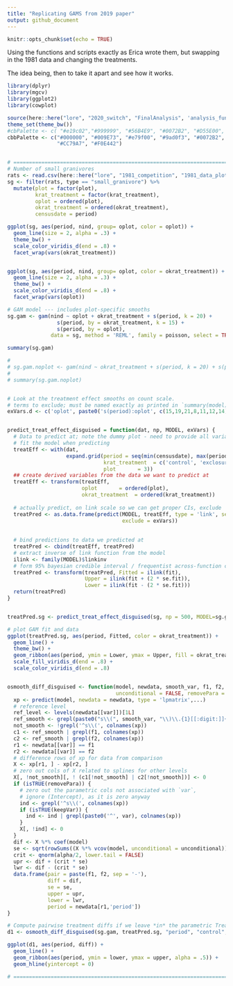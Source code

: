 ```yaml
---
title: "Replicating GAMS from 2019 paper"
output: github_document
---
```


```r
knitr::opts_chunk$set(echo = TRUE)
```

Using the functions and scripts exactly as Erica wrote them, but swapping in the 1981 data and changing the treatments.

The idea being, then to take it apart and see how it works. 

```r
library(dplyr)
library(mgcv)
library(ggplot2)
library(cowplot)

source(here::here("lore", "2020_switch", "FinalAnalysis", 'analysis_functions.R'))
theme_set(theme_bw())
#cbPalette <- c( "#e19c02","#999999", "#56B4E9", "#0072B2", "#D55E00", "#F0E442", "#009E73", "#CC79A7")
cbbPalette <- c("#000000", "#009E73", "#e79f00", "#9ad0f3", "#0072B2", "#D55E00", 
                "#CC79A7", "#F0E442")


# ==========================================================================================
# Number of small granivores
rats <- read.csv(here::here("lore", "1981_competition", "1981_data_plot_totals.csv"), stringsAsFactors = F)
sg <- filter(rats, type == "small_granivore") %>%
  mutate(plot = factor(plot),
         krat_treatment = factor(krat_treatment),
         oplot = ordered(plot),
         okrat_treatment = ordered(okrat_treatment),
         censusdate = period)
```


```r

ggplot(sg, aes(period, nind, group= oplot, color = oplot)) +
  geom_line(size = 2, alpha = .3) +
  theme_bw() +
  scale_color_viridis_d(end = .8) +
  facet_wrap(vars(okrat_treatment))


ggplot(sg, aes(period, nind, group= oplot, color = okrat_treatment)) +
  geom_line(size = 2, alpha = .3) +
  theme_bw() +
  scale_color_viridis_d(end = .8) +
  facet_wrap(vars(oplot))
```

```r


# GAM model --- includes plot-specific smooths
sg.gam <- gam(nind ~ oplot + okrat_treatment + s(period, k = 20) +
                s(period, by = okrat_treatment, k = 15) +
                s(period, by = oplot),
              data = sg, method = 'REML', family = poisson, select = TRUE, control = gam.control(nthreads = 4))

summary(sg.gam)

# 
# sg.gam.noplot <- gam(nind ~ okrat_treatment + s(period, k = 20) + s(period, by = okrat_treatment, k = 15), data = sg, method = "REML", family = poisson, select = T, control= gam.control(nthreads = 4))
# 
# summary(sg.gam.noplot)


# Look at the treatment effect smooths on count scale. 
# terms to exclude; must be named exactly as printed in `summary(model)` output
exVars.d <- c('oplot', paste0('s(period):oplot', c(15,19,21,8,11,12,14)), "oplot.L", "oplot.Q", "oplot.C", "oplot^4", "oplot^5", "oplot^6", "oplot^7")


predict_treat_effect_disguised = function(dat, np, MODEL, exVars) {
  # Data to predict at; note the dummy plot - need to provide all variables used to
  # fit the model when predicting
  treatEff <- with(dat,
                   expand.grid(period = seq(min(censusdate), max(period), length = np),
                               krat_treatment  = c('control', 'exclosure'),
                               plot       = 3)) 
  ## create derived variables from the data we want to predict at
  treatEff <- transform(treatEff,
                        oplot       = ordered(plot),
                        okrat_treatment  = ordered(krat_treatment))
  
  # actually predict, on link scale so we can get proper CIs, exclude
  treatPred <- as.data.frame(predict(MODEL, treatEff, type = 'link', se.fit = TRUE,
                                     exclude = exVars))
  
  
  # bind predictions to data we predicted at
  treatPred <- cbind(treatEff, treatPred)
  # extract inverse of link function from the model
  ilink <- family(MODEL)$linkinv
  # form 95% bayesian credible interval / frequentist across-function confidence interval
  treatPred <- transform(treatPred, Fitted = ilink(fit),
                         Upper = ilink(fit + (2 * se.fit)),
                         Lower = ilink(fit - (2 * se.fit)))
  return(treatPred)
}


treatPred.sg <- predict_treat_effect_disguised(sg, np = 500, MODEL=sg.gam, exVars.d)

# plot GAM fit and data
ggplot(treatPred.sg, aes(period, Fitted, color = okrat_treatment)) +
  geom_line() +
  theme_bw() +
  geom_ribbon(aes(period, ymin = Lower, ymax = Upper, fill = okrat_treatment), alpha = .5) +
  scale_fill_viridis_d(end = .8) +
  scale_color_viridis_d(end = .8)


osmooth_diff_disguised <- function(model, newdata, smooth_var, f1, f2, var, alpha = 0.05,
                                   unconditional = FALSE, removePara = TRUE, keepVar = TRUE, ...) {
  xp <- predict(model, newdata = newdata, type = 'lpmatrix',...)
  # reference level
  ref_level <- levels(newdata[[var]])[1L]
  ref_smooth <- grepl(paste0("s\\(", smooth_var, "\\)\\.{1}[[:digit:]]+$"), colnames(xp))
  not_smooth <- !grepl('^s\\(', colnames(xp))
  c1 <- ref_smooth | grepl(f1, colnames(xp))
  c2 <- ref_smooth | grepl(f2, colnames(xp))
  r1 <- newdata[[var]] == f1
  r2 <- newdata[[var]] == f2
  # difference rows of xp for data from comparison
  X <- xp[r1, ] - xp[r2, ]
  # zero out cols of X related to splines for other levels
  X[, !not_smooth][, ! (c1[!not_smooth] | c2[!not_smooth])] <- 0
  if (isTRUE(removePara)) {
    # zero out the parametric cols not associated with `var`,
    # ignore (Intercept), as it is zero anyway
    ind <- grepl('^s\\(', colnames(xp))
    if (isTRUE(keepVar)) {
      ind <- ind | grepl(paste0('^', var), colnames(xp))
    }
    X[, !ind] <- 0
  }
  dif <- X %*% coef(model)
  se <- sqrt(rowSums((X %*% vcov(model, unconditional = unconditional)) * X))
  crit <- qnorm(alpha/2, lower.tail = FALSE)
  upr <- dif + (crit * se)
  lwr <- dif - (crit * se)
  data.frame(pair = paste(f1, f2, sep = '-'),
             diff = dif,
             se = se,
             upper = upr,
             lower = lwr,
             period = newdata[r1,'period'])
}

# Compute pairwise treatment diffs if we leave *in* the parametric Treatment terms
d1 <- osmooth_diff_disguised(sg.gam, treatPred.sg, "period", "control", "exclosure", var = "okrat_treatment", removePara = FALSE)

ggplot(d1, aes(period, diff)) +
  geom_line() +
  geom_ribbon(aes(period, ymin = lower, ymax = upper, alpha = .5)) +
  geom_hline(yintercept = 0)

# =========================================================================================
```